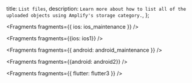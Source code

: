   title: `List files`,
  description: `Learn more about how to list all of the uploaded objects using Amplify's storage category.`,
};


<Fragments fragments={{ ios: ios_maintenance }} />


<Fragments fragments={{ios: ios1}} />


<Fragments fragments={{ android: android_maintenance }} />


<Fragments fragments={{android: android2}} />


<Fragments fragments={{ flutter: flutter3 }} />